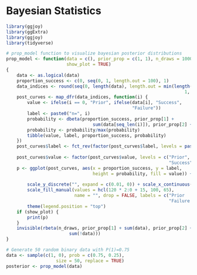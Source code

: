 # Bayesian Statistics

```r
library(ggjoy)
library(ggExtra)
library(ggjoy)
library(tidyverse)

# prop_model function to visualize bayesian posterior distributions
prop_model <- function(data = c(), prior_prop = c(1, 1), n_draws = 10000, 
                       show_plot = TRUE) 
{
    data <- as.logical(data)
    proportion_success <- c(0, seq(0, 1, length.out = 100), 1)
    data_indices <- round(seq(0, length(data), length.out = min(length(data) + 
                                                                    1, 20)))
    post_curves <- map_dfr(data_indices, function(i) {
        value <- ifelse(i == 0, "Prior", ifelse(data[i], "Success", 
                                                "Failure"))
        label <- paste0("n=", i)
        probability <- dbeta(proportion_success, prior_prop[1] + 
                                 sum(data[seq_len(i)]), prior_prop[2] + sum(!data[seq_len(i)]))
        probability <- probability/max(probability)
        tibble(value, label, proportion_success, probability)
    })
    post_curves$label <- fct_rev(factor(post_curves$label, levels = paste0("n=", 
                                                                           data_indices)))
    post_curves$value <- factor(post_curves$value, levels = c("Prior", 
                                                              "Success", "Failure"))
    p <- ggplot(post_curves, aes(x = proportion_success, y = label, 
                                 height = probability, fill = value)) + geom_joy(stat = "identity", 
                                                                                 color = "white", alpha = 1, panel_scaling = TRUE, size = 1) + 
        scale_y_discrete("", expand = c(0.01, 0)) + scale_x_continuous("Underlying proportion of success") + 
        scale_fill_manual(values = hcl(120 * 2:0 + 15, 100, 65), 
                          name = "", drop = FALSE, labels = c("Prior   ", "Success   ", 
                                                              "Failure   ")) + theme_light(base_size = 18) + 
        theme(legend.position = "top")
    if (show_plot) {
        print(p)
    }
    invisible(rbeta(n_draws, prior_prop[1] + sum(data), prior_prop[2] + 
                        sum(!data)))
}

# Generate 50 random binary data with P(1)=0.75
data <- sample(c(1, 0), prob = c(0.75, 0.25),
                   size = 50, replace = TRUE)
posterior <- prop_model(data)
```